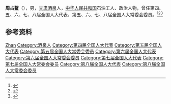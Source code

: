 '''周占鳌'''（{{bd|1936年|}}），男，[[甘肃|甘肃]][[酒泉|酒泉]]人，[[中华人民共和国|中华人民共和国]]石油工人、政治人物，曾任第四、五、六、七、八届全国人大代表，第五、六、七、八届全国人大常委会委员。<ref>{{Cite book|title=二十世纪中国名人辞典|author=蔡开松, 于信凤主编; 曾卓明, 周溯源, 赵书刚副主编|publisher=辽宁人民出版社|year=1991|isbn=|location=沈阳|pages=}}</ref><ref>{{Cite book|title=中华人民共和国职官志|author=何虎生, 李耀东, 向常福主编|publisher=中国社会出版社|year=2003|isbn=9787800883934|location=北京|pages=}}</ref><ref>{{Cite book|title=全国人大常务委员会名录|author=尹中卿主编|publisher=解放军出版社|year=1995|isbn=7506527170|location=北京|pages=}}</ref>

== 参考资料 ==
{{reflist}}

{{中国人物小作品}}

{{Authority control}}
{{DEFAULTSORT:Zhou周}}
[[Category:周姓|Zhan]]
[[Category:酒泉人|Category:酒泉人]]
[[Category:第四届全国人大代表|Category:第四届全国人大代表]]
[[Category:第五届全国人大代表|Category:第五届全国人大代表]]
[[Category:第五届全国人大常委会委员|Category:第五届全国人大常委会委员]]
[[Category:第六届全国人大代表|Category:第六届全国人大代表]]
[[Category:第六届全国人大常委会委员|Category:第六届全国人大常委会委员]]
[[Category:第七届全国人大代表|Category:第七届全国人大代表]]
[[Category:第七届全国人大常委会委员|Category:第七届全国人大常委会委员]]
[[Category:第八届全国人大代表|Category:第八届全国人大代表]]
[[Category:第八届全国人大常委会委员|Category:第八届全国人大常委会委员]]